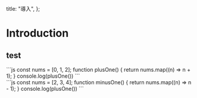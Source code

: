 
  title: "導入",
};

# Introduction

## test

<Tabs>
  <div data-label="windows">
    ```js
    const nums = [0, 1, 2];
    function plusOne() {
      return nums.map((n) => n + 1);
    }
    console.log(plusOne())
    ```
  </div>
  <div data-label="mac">
    ```js
    const nums = [2, 3, 4];
    function minusOne() {
      return nums.map((n) => n - 1);
    }
    console.log(plusOne())
    ```
  </div>
</Tabs>